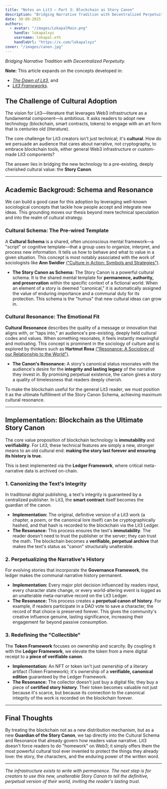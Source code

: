 ```yaml
---
title: "Notes on Lit3 — Part 3: Blockchain as Story Canon"
description: "Bridging Narrative Tradition with Decentralized Perpetuity."
date: 30-09-2025
authors:
  - avatar: "/images/LokapalMain.png"
    handle: lokapalxyz
    username: lokapal.eth
    handleUrl: "https://x.com/lokapalxyz"
cover: "/images/canon.jpg"
---
```


*Bridging Narrative Tradition with Decentralized Perpetuity.*

**Note:** This article expands on the concepts developed in:
- [*The Dawn of Lit3*](https://www.lokapal.xyz/en/thoughtchain/the-dawn-of-lit3), and
- [*Lit3 Frameworks*](https://www.lokapal.xyz/en/thoughtchain/lit3-frameworks).

## The Challenge of Cultural Adoption

The vision for Lit3—literature that leverages Web3 infrastructure as a fundamental component—is ambitious. It asks readers to adopt new technology (blockchain, smart contracts, tokens) to engage with an art form that is centuries old (literature).

The core challenge for Lit3 creators isn't just technical; it's **cultural**. How do we persuade an audience that cares about narrative, not cryptography, to embrace blockchain tools, either general Web3 infrastructure or custom-made Lit3 components?

The answer lies in bridging the new technology to a pre-existing, deeply cherished cultural value: the **Story Canon**.

---

## Academic Backgroud: Schema and Resonance

We can build a good case for this adoption by leveraging well-known sociological concepts that tackle how people accept and integrate new ideas. This grounding moves our thesis beyond mere technical speculation and into the realm of cultural strategy.

### Cultural Schema: The Pre-wired Template
A **Cultural Schema** is a shared, often unconscious mental framework—a "script" or cognitive template—that a group uses to organize, interpret, and process new information. It tells us how to behave and what to value in a given situation. This concept is most notably associated with the work of sociologists like **Ann Swidler** [("Culture in Action: Symbols and Strategies")](https://www.asanet.org/wp-content/uploads/savvy/introtosociology/Documents/ASRSwidler1986.pdf).

* **The Story Canon as Schema:** The Story Canon is a powerful cultural schema. It is the shared mental template for **permanence, authority, and preservation** within the specific context of a fictional world. When an element of a story is deemed "canonical," it is automatically assigned the value of enduring importance and a communal duty for its protection. This schema is the "humus" that new cultural ideas can grow in.

### Cultural Resonance: The Emotional Fit
**Cultural Resonance** describes the quality of a message or innovation that aligns with, or "taps into," an audience's pre-existing, deeply held cultural codes and values. When something resonates, it feels instantly meaningful and motivating. This concept is prominent in the sociology of culture and is explored by thinkers such as **Hartmut Rosa** [("Resonance: A Sociology of our Relationship to the World")](https://www.wiley.com/en-us/Resonance%3A+A+Sociology+of+Our+Relationship+to+the+World-p-9781509519927).

* **The Canon's Resonance:** A story's canonical status resonates with the audience's desire for the **integrity and lasting legacy** of the narrative they invest in. By promising perpetual existence, the canon gives a story a quality of timelessness that readers deeply cherish.

To make the blockchain useful for the general Lit3 reader, we must position it as the ultimate fulfillment of the Story Canon Schema, achieving maximum cultural resonance.

---

## Implementation: Blockchain as the Ultimate Story Canon

The core value proposition of blockchain technology is **immutability** and **verifiability**. For Lit3, these technical features are simply a new, stronger means to an old cultural end: **making the story last forever and ensuring its history is true.**

This is best implemented via the **Ledger Framework**, where critical meta-narrative data is archived on-chain.

### 1. Canonizing the Text's Integrity
In traditional digital publishing, a text's integrity is guaranteed by a centralized publisher. In Lit3, the **smart contract** itself becomes the guardian of the canon.

* **Implementation:** The original, definitive version of a Lit3 work (a chapter, a poem, or the canonical lore itself) can be cryptographically hashed, and that hash is recorded to the blockchain via the Lit3 Ledger.
* **The Resonance:** This process ensures the text's **immutability**. The reader doesn't need to trust the publisher or the server; they can trust the math. The blockchain becomes a **verifiable, perpetual archive** that makes the text's status as "canon" structurally unalterable.

### 2. Perpetualizing the Narrative's History
For evolving stories that incorporate the **Governance Framework**, the ledger makes the communal narrative history permanent.

* **Implementation:** Every major plot decision influenced by readers input, every character state change, or every world-altering event is logged as an unalterable meta-narrative record on the Lit3 Ledger.
* **The Resonance:** This process creates a **perpetual canon of history**. For example, if readers participate in a DAO vote to save a character, the record of that choice is preserved forever. This gives the community's creative influence genuine, lasting significance, increasing their engagement far beyond passive consumption.

### 3. Redefining the "Collectible"
The **Token Framework** focuses on ownership and scarcity. By coupling it with the **Ledger Framework**, we elevate the token from a mere digital receipt to a **piece of verifiable canon**.

* **Implementation:** An NFT or token isn't just ownership of a literary artifact (Token Framework); it's ownership of a **verifiable, canonical edition** guaranteed by the Ledger Framework.
* **The Resonance:** The collector doesn't just buy a digital file; they buy a piece of **certified story history**. Their token becomes valuable not just because it's scarce, but because its connection to the canonical integrity of the work is recorded on the blockchain forever.

---

## Final Thoughts

By treating the blockchain not as a new distribution mechanism, but as a new **Guardian of the Story Canon**, we tap directly into the Cultural Schema and Resonance that already govern how readers value narrative. Lit3 doesn't force readers to do "homework" on Web3; it simply offers them the most powerful cultural tool ever invented to protect the things they already love: the story, the characters, and the enduring power of the written word.

---

*The infrastructure exists to write with permanence. The next step is for creators to use this new, unalterable Story Canon to tell the definitive, perpetual version of their world, inviting the reader's lasting trust.*